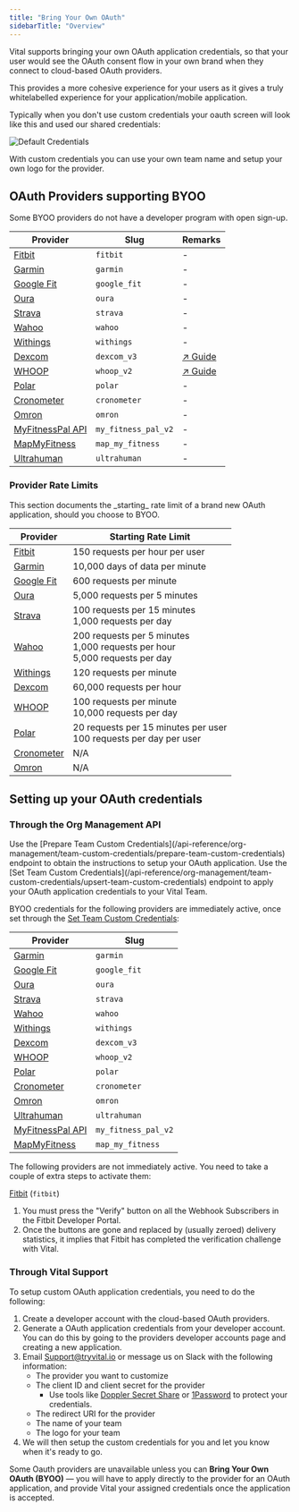 ```yaml
---
title: "Bring Your Own OAuth"
sidebarTitle: "Overview"
---
```



<BYOO />

Vital supports bringing your own OAuth application credentials, so that your user would see the OAuth consent flow
in your own brand when they connect to cloud-based OAuth providers.

This provides a more cohesive experience for your users as it gives a truly whitelabelled experience for your application/mobile application.

Typically when you don't use custom credentials your oauth screen will look like this and used our shared credentials:

![Default Credentials](/img/default_credentials.png)

With custom credentials you can use your own team name and setup your own logo for the provider.

## OAuth Providers supporting BYOO

<Warning>
Some BYOO providers do not have a developer program with open sign-up.
</Warning>

| Provider                                             | Slug              | Remarks                                |
| ---------------------------------------------------- | ----------------- | -------------------------------------- |
| [Fitbit](https://www.fitbit.com/global/uk/home)      | `fitbit`          | -                                      |
| [Garmin](https://www.garmin.com)                     | `garmin`          | -                                      |
| [Google Fit](https://www.google.com/fit/)            | `google_fit`      | -                                      |
| [Oura](https://ouraring.com)                         | `oura`            | -                                      |
| [Strava](https://www.strava.com)                     | `strava`          | -                                      |
| [Wahoo](https://wahoofitness.com)                    | `wahoo`           | -                                      |
| [Withings](https://www.withings.com)                 | `withings`        | -                                      |
| [Dexcom](https://www.dexcom.com)                     | `dexcom_v3`       | [↗️ Guide](/wearables/guides/dexcom_v3) |
| [WHOOP](https://www.whoop.com)                       | `whoop_v2`        | [↗️ Guide](/wearables/guides/whoop)     |
| [Polar](https://www.polar.com/accesslink-api/)       | `polar`           | -                                      |
| [Cronometer](https://www.cronometer.com)             | `cronometer`      | -                                      |
| [Omron](https://www.omron-healthcare.com)            | `omron`           | -                                      |
| [MyFitnessPal API](https://www.myfitnesspalapi.com)  | `my_fitness_pal_v2` | -                                    |
| [MapMyFitness](https://developer.mapmyfitness.com)   | `map_my_fitness`  | -                                      |
| [Ultrahuman](https://www.ultrahuman.com)             | `ultrahuman`      | -                                      |

### Provider Rate Limits

<Note>
This section documents the _starting_ rate limit of a brand new OAuth application, should you choose to BYOO.
</Note>

| Provider                                             | Starting Rate Limit                                                                 |
| ---------------------------------------------------- | ----------------------------------------------------------------------------------- |
| [Fitbit](https://www.fitbit.com/global/uk/home)      | 150 requests per hour per user                                                      |
| [Garmin](https://www.garmin.com)                     | 10,000 days of data per minute                                                      |
| [Google Fit](https://www.google.com/fit/)            | 600 requests per minute                                                             |
| [Oura](https://ouraring.com)                         | 5,000 requests per 5 minutes                                                        |
| [Strava](https://www.strava.com)                     | 100 requests per 15 minutes<br />1,000 requests per day                             | 
| [Wahoo](https://wahoofitness.com)                    | 200 requests per 5 minutes<br />1,000 requests per hour<br />5,000 requests per day |
| [Withings](https://www.withings.com)                 | 120 requests per minute                                                             |
| [Dexcom](https://www.dexcom.com)                     | 60,000 requests per hour                                                            |
| [WHOOP](https://www.whoop.com)                       | 100 requests per minute<br />10,000 requests per day                                |
| [Polar](https://www.polar.com/accesslink-api/)       | 20 requests per 15 minutes per user<br />100 requests per day per user              |
| [Cronometer](https://www.cronometer.com)             | N/A                                                                                 |
| [Omron](https://www.omron-healthcare.com)            | N/A                                                                                 |

## Setting up your OAuth credentials

### Through the Org Management API

<OrgManagementAPI />

<Steps>
<Step title="Setup your OAuth application">
Use the [Prepare Team Custom Credentials](/api-reference/org-management/team-custom-credentials/prepare-team-custom-credentials)
endpoint to obtain the instructions to setup your OAuth application.
</Step>

<Step title="Set your application credentials">
Use the [Set Team Custom Credentials](/api-reference/org-management/team-custom-credentials/upsert-team-custom-credentials) endpoint
to apply your OAuth application credentials to your Vital Team.


<AccordionGroup>
<Accordion title="Credentials that are activated immediately" icon="bolt" defaultOpen>

BYOO credentials for the following providers are immediately active, once set through the [Set Team Custom Credentials](/api-reference/org-management/team-custom-credentials/upsert-team-custom-credentials):

| Provider                                             | Slug              |
| ---------------------------------------------------- | ----------------- |
| [Garmin](https://www.garmin.com)                     | `garmin`          |
| [Google Fit](https://www.google.com/fit/)            | `google_fit`      |
| [Oura](https://ouraring.com)                         | `oura`            |
| [Strava](https://www.strava.com)                     | `strava`          |
| [Wahoo](https://wahoofitness.com)                    | `wahoo`           |
| [Withings](https://www.withings.com)                 | `withings`        |
| [Dexcom](https://www.dexcom.com)                     | `dexcom_v3`       |
| [WHOOP](https://www.whoop.com)                       | `whoop_v2`        |
| [Polar](https://www.polar.com/accesslink-api/)       | `polar`           |
| [Cronometer](https://www.cronometer.com)             | `cronometer`      |
| [Omron](https://www.omron-healthcare.com)            | `omron`           |
| [Ultrahuman](https://www.ultrahuman.com)             | `ultrahuman`      |
| [MyFitnessPal API](https://www.myfitnesspalapi.com)  | `my_fitness_pal_v2` |
| [MapMyFitness](https://developer.mapmyfitness.com)   | `map_my_fitness`  |

</Accordion>

<Accordion title="Credentials that need support intervention once set" icon="message-question" defaultOpen>

The following providers are not immediately active. You need to take a couple of extra steps to activate them:

[Fitbit](https://www.fitbit.com/global/uk/home) (`fitbit`)

1. You must press the "Verify" button on all the Webhook Subscribers in the Fitbit Developer Portal.
2. Once the buttons are gone and replaced by (usually zeroed) delivery statistics, it implies that Fitbit has completed the verification challenge with Vital.

</Accordion>
</AccordionGroup>

</Step>
</Steps>

### Through Vital Support

To setup custom OAuth application credentials, you need to do the following:

1. Create a developer account with the cloud-based OAuth providers.
2. Generate a OAuth application credentials from your developer account. You can do this by going to the providers developer accounts page and creating a new application.
3. Email Support@tryvital.io or message us on Slack with the following information:
   - The provider you want to customize
   - The client ID and client secret for the provider
      - Use tools like [Doppler Secret Share](https://share.doppler.com) or [1Password](https://1password.com) to protect your credentials.
   - The redirect URI for the provider
   - The name of your team
   - The logo for your team
4. We will then setup the custom credentials for you and let you know when it's ready to go.

<Note>
Some Oauth providers are unavailable unless you can <b>Bring Your Own OAuth (BYOO)</b> — you will have to apply directly
to the provider for an OAuth application, and provide Vital your assigned credentials once the application is accepted.
</Note>
